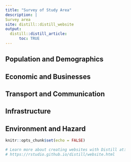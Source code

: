 ```yaml
---
title: "Survey of Study Area"
description: |
Survey area
site: distill::distill_website
output:
  distill::distill_article:
      toc: TRUE
---
```

## Population and Demographics




## Economic and Businesses



## Transport and Communication


## Infrastructure 



## Environment and Hazard

```r
knitr::opts_chunk$set(echo = FALSE)

# Learn more about creating websites with Distill at:
# https://rstudio.github.io/distill/website.html

```





